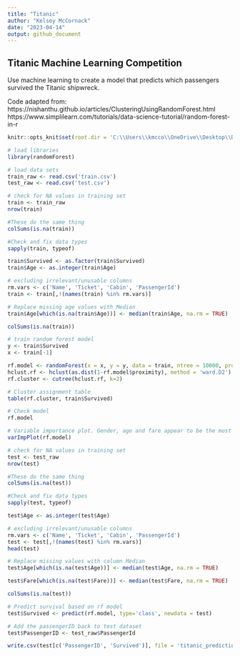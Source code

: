 ---
title: "Titanic"
author: "Kelsey McCornack"
date: "2023-04-14"
output: github_document
---

## Titanic Machine Learning Competition

Use machine learning to create a model that predicts which passengers survived the Titanic shipwreck.

Code adapted from:
https://nishanthu.github.io/articles/ClusteringUsingRandomForest.html
https://www.simplilearn.com/tutorials/data-science-tutorial/random-forest-in-r

```{r setup, include = FALSE}
knitr::opts_knit$set(root.dir = 'C:\\Users\\kmcco\\OneDrive\\Desktop\\DataScienceSelfStudy\\Kaggle Competitions\\titanic')
```

```{r, warning = FALSE, message = FALSE}
# load libraries
library(randomForest)
```

```{r}
# load data sets
train_raw <- read.csv('train.csv')
test_raw <- read.csv('test.csv')
```

```{r}
# check for NA values in training set
train <- train_raw
nrow(train)

#These do the same thing
colSums(is.na(train))

#Check and fix data types
sapply(train, typeof)

train$Survived <- as.factor(train$Survived)
train$Age <- as.integer(train$Age)

# excluding irrelevant/unusable columns
rm.vars <- c('Name', 'Ticket', 'Cabin', 'PassengerId')
train <- train[,!(names(train) %in% rm.vars)]

# Replace missing age values with Median
train$Age[which(is.na(train$Age))] <- median(train$Age, na.rm = TRUE)

colSums(is.na(train))
```

```{r}
# train random forest model
y <- train$Survived
x <- train[-1]

rf.model <- randomForest(x = x, y = y, data = train, ntree = 10000, proximity = TRUE, oob.prox = TRUE)
hclust.rf <- hclust(as.dist(1-rf.model$proximity), method = 'ward.D2')
rf.cluster <- cutree(hclust.rf, k=2)

# Cluster assignment table
table(rf.cluster, train$Survived)

# Check model
rf.model

# Variable importance plot. Gender, age and fare appear to be the most strongly correlated with survival.
varImpPlot(rf.model)
```

```{r}
# check for NA values in training set
test <- test_raw
nrow(test)

#These do the same thing
colSums(is.na(test))

#Check and fix data types
sapply(test, typeof)

test$Age <- as.integer(test$Age)

# excluding irrelevant/unusable columns
rm.vars <- c('Name', 'Ticket', 'Cabin', 'PassengerId')
test <- test[,!(names(test) %in% rm.vars)]
head(test)

# Replace missing values with column Median
test$Age[which(is.na(test$Age))] <- median(test$Age, na.rm = TRUE)

test$Fare[which(is.na(test$Fare))] <- median(test$Fare, na.rm = TRUE)

colSums(is.na(test))
```

```{r}
# Predict survival based on rf model
test$Survived <- predict(rf.model, type='class', newdata = test)

# Add the passengerID back to test dataset
test$PassengerID <- test_raw$PassengerId
```

```{r, include=FALSE}
write.csv(test[c('PassengerID', 'Survived')], file = 'titanic_predictions.csv', row.names = FALSE)
```
